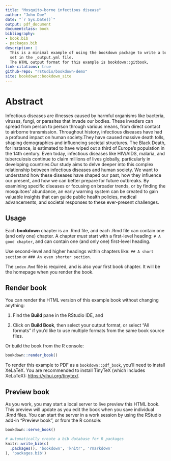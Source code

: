 ```yaml
---
title: "Mosquito-borne infectious disease"
author: "John Doe"
date: "`r Sys.Date()`"
output: pdf_document
documentclass: book
bibliography:
- book.bib
- packages.bib
description: |
  This is a minimal example of using the bookdown package to write a book.
  set in the _output.yml file.
  The HTML output format for this example is bookdown::gitbook,
link-citations: true
github-repo: "rstudio/bookdown-demo"
site: bookdown::bookdown_site
---
```


# Abstract

Infectious diseases are illnesses caused by harmful organisms like bacteria, viruses, fungi, or parasites that invade our bodies. These invaders can spread from person to person through various means, from direct contact to airborne transmission. Throughout history, infectious diseases have had a profound impact on human society.They have caused massive death tolls, shaping demographics and influencing societal structures. The Black Death, for instance, is estimated to have wiped out a third of Europe's population in the 14th century. Even today, infectious diseases like HIV/AIDS, malaria, and tuberculosis continue to claim millions of lives globally, particularly in developing countries.Our study aims to delve deeper into this complex relationship between infectious diseases and human society. We want to understand how these diseases have shaped our past, how they influence our present, and how we can better prepare for future outbreaks. By examining specific diseases or focusing on broader trends, or by finding the mosquitoes’ abundance, an early warning system can be created to gain valuable insights that can guide public health policies, medical advancements, and societal responses to these ever-present challenges.

## Usage

Each **bookdown** chapter is an .Rmd file, and each .Rmd file can contain one (and only one) chapter. A chapter *must* start with a first-level heading: `# A good chapter`, and can contain one (and only one) first-level heading.

Use second-level and higher headings within chapters like: `## A short section` or `### An even shorter section`.

The `index.Rmd` file is required, and is also your first book chapter. It will be the homepage when you render the book.

## Render book

You can render the HTML version of this example book without changing anything:

1.  Find the **Build** pane in the RStudio IDE, and

2.  Click on **Build Book**, then select your output format, or select "All formats" if you'd like to use multiple formats from the same book source files.

Or build the book from the R console:

```r
bookdown::render_book()
```

To render this example to PDF as a `bookdown::pdf_book`, you'll need to install XeLaTeX. You are recommended to install TinyTeX (which includes XeLaTeX): <https://yihui.org/tinytex/>.

## Preview book

As you work, you may start a local server to live preview this HTML book. This preview will update as you edit the book when you save individual .Rmd files. You can start the server in a work session by using the RStudio add-in "Preview book", or from the R console:

```r
bookdown::serve_book()
```

```r
# automatically create a bib database for R packages
knitr::write_bib(c(
  .packages(), 'bookdown', 'knitr', 'rmarkdown'
), 'packages.bib')
```
